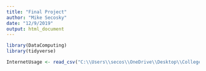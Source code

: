 ```yaml
---
title: "Final Project"
author: "Mike Secosky"
date: "12/9/2019"
output: html_document
---
```


```r
library(DataComputing)
library(tidyverse)
```

```r
InternetUsage <- read_csv("C:\\Users\\secos\\OneDrive\\Desktop\\College\\Stat 184\\January 8-February 7, 2019 - Core Trends Survey - CSV.csv")
```

